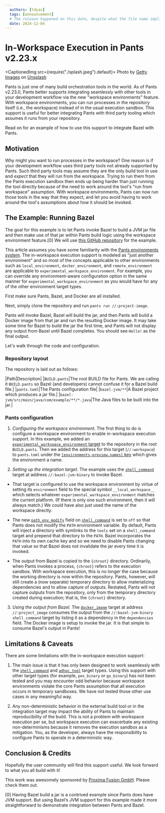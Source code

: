 ```yaml
---
  authors: [tdyas]
  tags: [announcement]
  # The release happened on this date, despite what the file name implies (which is when this post was authored)
  date: 2024-12-04
---
```


# In-Workspace Execution in Pants v2.23.x

<CaptionedImg src={require("./splash.jpeg").default}>
  Photo by [Getty Images](https://unsplash.com/@gettyimages) on
  [Unsplash](https://unsplash.com/photos/contemporary-loft-office-interior-3d-rendering-design-concept-nvzguGid2Kk)
</CaptionedImg>

Pants is just one of many build orchestration tools in the world. As of Pants v2.23.0, Pants better supports integrating seamlessly with other tools in your development workflow via the new "workspace environments" feature. With workspace environments, you can run processes in the repository itself (i.e., the workspace) instead of in the usual execution sandbox. This support is useful for better integrating Pants with third party tooling which assumes it runs from your repository.

Read on for an example of how to use this support to integrate Bazel with Pants.

<!-- truncate -->

## Motivation

Why might you want to run processes in the workspace? One reason is if your development workflow uses third party tools not already supported by Pants. Such third party tools may assume they are the only build tool in use and _expect_ that they will run from the workspace. Trying to run them from the Pants execution sandbox then ends up being harder than just running the tool directly because of the need to work around the tool's "run from workspace" assumption. With workspace environments, Pants can now run those tools in the way that they expect, and let you avoid having to work around the tool's assumptions about how it should be invoked.

## The Example: Running Bazel

The goal for this example is to let Pants invoke Bazel to build a JVM jar file and then make use of that jar within Pants build logic using the workspace environment feature.[0] We will use [this GitHub repository](https://github.com/pantsbuild/example-workspace-execution) for the example.

This article assumes you have some familiarity with the [Pants environments system](/stable/docs/using-pants/environments). The in-workspace execution support is modeled as "just another environment" and so most of the concepts applicable to other environments such as `local_environment`, `docker_environment`, and `remote_environment` are applicable to `experimental_workspace_environment`. For example, you can override any environment-aware configuration option in the same manner for `experimental_workspace_environment` as you would have for any of the other environment target types.

First make sure Pants, Bazel, and Docker are all installed.

Next, simply clone the repository and run `pants run //:project-image`.

Pants will invoke Bazel, Bazel will build the jar, and then Pants will build a Docker image from that jar and run the resulting Docker image. It may take some time for Bazel to build the jar the first time, and Pants will not display any output from Bazel until Bazel completes. You should see `Hello!` as the final output.

Let's walk through the code and configuration.

### Repository layout

The repository is laid out as follows:

|Path|Description|
|`BUILD.pants`|The root BUILD file for Pants. We are calling it `BUILD.pants` so Bazel (and developers) cannot confuse it for a Bazel build file.|
|`pants.toml`|The Pants configuration file|
|`bazel-jvm/**`|A Bazel project which produces a jar file.|
|`bazel-jvm/src/main/java/com/example/**/*.java`|The Java files to be built into the jar.|

### Pants configuration

1. _Configuring the workspace environment_. The first thing to do is configure a workspace environment to enable in-workspace execution support. In this example, we added an [`experimental_workspace_environment` target](/stable/reference/targets/experimental_workspace_environment) to the repository in the root `BUILD.pants`. Then we added the address for this target (`//:workspace`) to `pants.toml` under the [`[environments-preview.names]` key](/stable/reference/subsystems/environments-preview#names) which gives the environment a name.

2. _Setting up the integration target_. The example uses the [`shell_command`](/stable/reference/targets/shell_command) target at address `//:bazel-jvm-binary` to invoke Bazel.

- That target is configured to use the workspace environment by virtue of setting its `environment` field to the special symbol `__local_workspace__` which selects whatever `experimental_workspace_environment` matches the current platform. (If there is only one such environment, then it will always match.) We could have also just used the name of the workspace directly.

- The new [`path_env_modify`](/stable/reference/targets/shell_command#path_env_modify) field on [`shell_command`](/stable/reference/targets/shell_command) is set to `off` so that Pants does not modify the `PATH` environment variable. By default, Pants will inject a directory with symlinks to the `tools` set on a `shell_command` target and prepend that directory to the `PATH`. Bazel incorporates the `PATH` into its own cache key and so we need to disable Pants changing that value so that Bazel does not invalidate the jar every time it is invoked.

- The output from Bazel is copied to the `{chroot}` directory. Ordinarily, when Pants invokes a process, `{chroot}` refers to the execution sandbox. With workspace execution, this is no longer the case because the working directory is now within the repository. Pants, however, will still create a (now separate) temporary directory to allow materializing dependencies and to allow capture of outputs. Restated, Pants will not capture outputs from the repository, only from the temporary directory created during execution; that is, the `{chroot}` directory.

3. _Using the output from Bazel_. The [`docker_image`](/stable/reference/targets/docker_image) target at address `//:project_image` consumes the output from the `//:bazel-jvm-binary` `shell_command` target by listing it as a dependency in the `dependencies` field. The Docker image is setup to invoke the jar. It is that simple to consume Bazel's output in Pants!

## Limitations & Caveats

There are some limitations with the in-workspace execution support:

1. The main issue is that it has only been designed to work seamlessly with the [`shell_command`](/stable/reference/targets/shell_command) and [`adhoc_tool`](/stable/reference/targets/adhoc_tool) target types. Using this support with other target types (for example, `pex_binary` or `go_binary`) has not been tested and you may encounter odd behavior because workspace environments violate the core Pants assumption that all execution occurs in temporary sandboxes. We have not tested those other use cases in any meaningful way.

2. Any non-deterministic behavior in the external build tool or in the integration target may impact the ability of Pants to maintain reproducibility of the build. This is not a problem with workspace execution per se, but workspace execution can exacerbate any existing non-determinisms because it removes the execution sandbox as a mitigation. You, as the developer, always have the responsibility to configure Pants to operate in a deterministic way.

## Conclusion & Credits

Hopefully the user community will find this support useful. We look forward to what you all build with it!

This work was awesomely sponsored by [Proxima Fusion GmbH](https://www.proximafusion.com/). Please check them out.

[0] Having Bazel build a jar is a contrived example since Pants does have JVM support. But using Bazel’s JVM support for this example made it more straightforward to demonstrate integration between Pants and Bazel.
